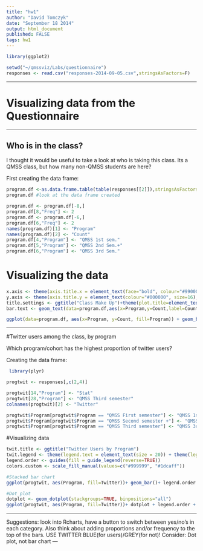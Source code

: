 ```yaml
---
title: "hw1"
author: "David Tomczyk"
date: "September 18 2014"
output: html_document
published: FALSE
tags: hw1
---
```

```r

library(ggplot2)

setwd("~/qmssviz/Labs/questionnaire")
responses <- read.csv("responses-2014-09-05.csv",stringsAsFactors=F)
```
---

# Visualizing data from the Questionnaire

---

## Who is in the class?

I thought it would be useful to take a look at who is taking this class. Its a QMSS class, but how many non-QMSS students are here?

First creating the data frame:
```r
program.df <-as.data.frame.table(table(responses[[2]]),stringsAsFactors=FALSE)
program.df #look at the data frame created

program.df <- program.df[-8,]
program.df[8,"Freq"] <- 2
program.df <- program.df[-6,]
program.df[6,"Freq"] <- 2
names(program.df)[1] <- "Program"
names(program.df)[2] <- "Count"
program.df[4,"Program"] <- "QMSS 1st sem."
program.df[5,"Program"] <- "QMSS 2nd Sem.+"
program.df[6,"Program"] <- "QMSS 3rd Sem."
```

# Visualizing the data

```r
x.axis <- theme(axis.title.x = element_text(face="bold", colour="#990000", size=20), axis.text.x  = element_text(colour="#000000", angle=0, size=14))
y.axis <- theme(axis.title.y = element_text(colour="#000000", size=16), axis.text.y  = element_text(angle=0, vjust=0.5, size=14))
title.settings <- ggtitle("Class Make Up")+theme(plot.title=element_text(face="bold", size=28))#why is my tital disappearing????
bar.text <- geom_text(data=program.df,aes(x=Program,y=Count,label=Count),vjust=0)

ggplot(data=program.df, aes(x=Program, y=Count, fill=Program)) + geom_bar(stat="identity")+guides(fill=FALSE)+bar.text+x.axis+y.axis+title.settings

```
---

#Twitter users among the class, by program

Which program/cohort has the highest proportion of twitter users?

Creating the data frame:
```r
 library(plyr)

progtwit <- responses[,c(2,4)]

progtwit[14,"Program"] <- "Stat"
progtwit[28,"Program"] <- "QMSS Third semester"
colnames(progtwit)[2] <- "Twitter"

progtwit$Program[progtwit$Program == "QMSS First semester"] <- "QMSS 1st Sem."
progtwit$Program[progtwit$Program == "QMSS Second semester +"] <- "QMSS 2nd Sem. +"
progtwit$Program[progtwit$Program == "QMSS Third semester"] <- "QMSS 3rd Sem."
```

#Visualizing data

```r

twit.title <- ggtitle("Twitter Users by Program")
twit.legend <- theme(legend.text = element_text(size = 20)) + theme(legend.title = element_text(size = 25))
legend.order <- guides(fill = guide_legend(reverse=TRUE))
colors.custom <- scale_fill_manual(values=c("#999999", "#1dcaff"))

#Stacked bar chart
ggplot(progtwit, aes(Program, fill=Twitter))+ geom_bar()+ legend.order + colors.custom + twit.title + x.axis + y.axis + twit.legend

#Dot plot
dotplot <- geom_dotplot(stackgroups=TRUE, binpositions="all")
ggplot(progtwit, aes(Program, fill=Twitter))+ dotplot + legend.order + colors.custom + twit.title + x.axis + y.axis+twit.legend

```
---

Suggestions:
look into Rcharts, have a button to switch between yes/no's in each category. Also think about adding proportions and/or frequency to the top of the bars. USE TWITTER BLUE(for users)/GREY(for not)! Consider: Dot plot, not bar chart
---